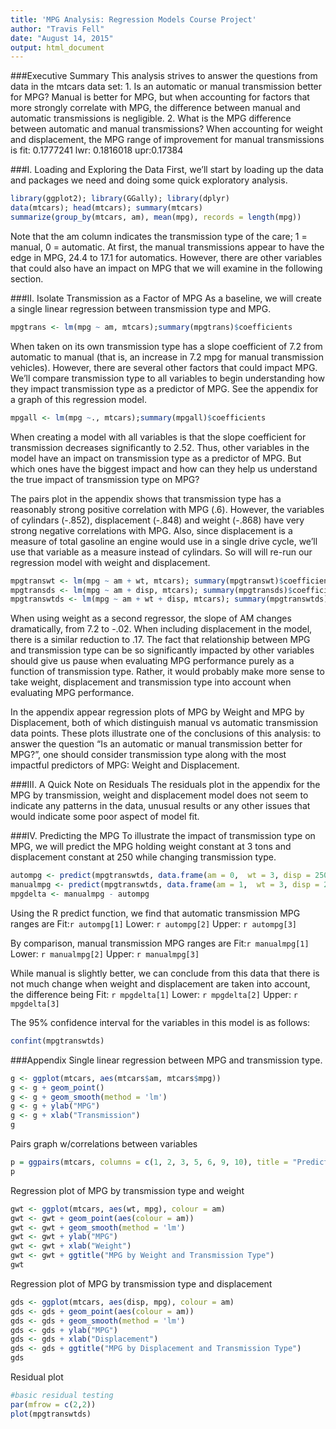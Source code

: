 ```yaml
---
title: 'MPG Analysis: Regression Models Course Project'
author: "Travis Fell"
date: "August 14, 2015"
output: html_document
---
```

###Executive Summary
This analysis strives to answer the questions from data in the mtcars data set: 
1. Is an automatic or manual transmission better for MPG? Manual is better for MPG, but when accounting for factors that more strongly correlate with MPG, the difference between manual and automatic transmissions is negligible. 
2. What is the MPG difference between automatic and manual transmissions? When accounting for weight and displacement, the MPG range of improvement for manual transmissions is 
fit: 0.1777241 
lwr: 0.1816018
upr:0.17384

###I. Loading and Exploring the Data
First, we'll start by loading up the data and packages we need and doing some quick exploratory analysis. 

```r
library(ggplot2); library(GGally); library(dplyr)
data(mtcars); head(mtcars); summary(mtcars)
summarize(group_by(mtcars, am), mean(mpg), records = length(mpg))
```
Note that the am column indicates the transmission type of the care; 1 = manual, 0 = automatic. At first, the manual transmissions appear to have the edge in MPG, 24.4 to 17.1 for automatics. However, there are other variables that could also have an impact on MPG that we will examine in the following section. 

###II. Isolate Transmission as a Factor of MPG
As a baseline, we will create a single linear regression between transmission type and MPG. 
```r
mpgtrans <- lm(mpg ~ am, mtcars);summary(mpgtrans)$coefficients
```
When taken on its own transmission type has a slope coefficient of 7.2 from automatic to manual (that is, an increase in 7.2 mpg for manual transmission vehicles). However, there are several other factors that could impact MPG. We'll compare transmission type to all variables to begin understanding how they impact transmission type as a predictor of MPG. See the appendix for a graph of this regression model. 

```r
mpgall <- lm(mpg ~., mtcars);summary(mpgall)$coefficients
```
When creating a model with all variables is that the slope coefficient for transmission decreases significantly to 2.52. Thus, other variables in the model have an impact on transmission type as a predictor of MPG. But which ones have the biggest impact and how can they help us understand the true impact of transmission type on MPG?

The pairs plot in the appendix shows that transmission type has a reasonably strong positive correlation with MPG (.6). However, the variables of cylindars (-.852), displacement (-.848) and weight (-.868) have very strong negative correlations with MPG. Also, since displacement is a measure of total gasoline an engine would use in a single drive cycle, we'll use that variable as a measure instead of cylindars. So will will re-run our regression model with weight and displacement. 

```r
mpgtranswt <- lm(mpg ~ am + wt, mtcars); summary(mpgtranswt)$coefficients
mpgtransds <- lm(mpg ~ am + disp, mtcars); summary(mpgtransds)$coefficients
mpgtranswtds <- lm(mpg ~ am + wt + disp, mtcars); summary(mpgtranswtds)$coefficients
```
When using weight as a second regressor, the slope of AM changes dramatically, from 7.2 to -.02. When including displacement in the model, there is a similar reduction to .17. The fact that relationship between MPG and transmission type can be so significantly impacted by other variables should give us pause when evaluating MPG performance purely as a function of transmission type. Rather, it would probably make more sense to take weight, displacement and transmission type into account when evaluating MPG performance. 

In the appendix appear regression plots of MPG by Weight and MPG by Displacement, both of which distinguish manual vs automatic transmission data points. These plots illustrate one of the conclusions of this analysis: to answer the question "Is an automatic or manual transmission better for MPG?", one should consider transmission type along with the most impactful predictors of MPG: Weight and Displacement. 

###III. A Quick Note on Residuals
The residuals plot in the appendix for the MPG by transmission, weight and displacement model does not seem to indicate any patterns in the data, unusual results or any other issues that would indicate some poor aspect of model fit.  

###IV. Predicting the MPG
To illustrate the impact of transmission type on MPG, we will predict the MPG holding weight constant at 3 tons and displacement constant at 250 while changing transmission type. 
```r
autompg <- predict(mpgtranswtds, data.frame(am = 0,  wt = 3, disp = 250), interval = "prediction")
manualmpg <- predict(mpgtranswtds, data.frame(am = 1,  wt = 3, disp = 250), interval = "prediction")
mpgdelta <- manualmpg - autompg
```
Using the R predict function, we find that automatic transmission MPG ranges are 
Fit:`r autompg[1]`
Lower: `r autompg[2]`
Upper: `r autompg[3]`

By comparison, manual transmission MPG ranges are 
Fit:`r manualmpg[1]`
Lower: `r manualmpg[2]`
Upper: `r manualmpg[3]`

While manual is slightly better, we can conclude from this data that there is not much change when weight and displacement are taken into account, the difference being 
Fit: `r mpgdelta[1]`
Lower: `r mpgdelta[2]`
Upper: `r mpgdelta[3]`

The 95% confidence interval for the variables in this model is as follows: 
```r
confint(mpgtranswtds)
```

###Appendix
Single linear regression between MPG and transmission type.

```r

g <- ggplot(mtcars, aes(mtcars$am, mtcars$mpg))
g <- g + geom_point()
g <- g + geom_smooth(method = 'lm')
g <- g + ylab("MPG")
g <- g + xlab("Transmission")
g
```

Pairs graph w/correlations between variables
```r
p = ggpairs(mtcars, columns = c(1, 2, 3, 5, 6, 9, 10), title = "Predictors of MPG")
p
```

Regression plot of MPG by transmission type and weight
```r
gwt <- ggplot(mtcars, aes(wt, mpg), colour = am)
gwt <- gwt + geom_point(aes(colour = am))
gwt <- gwt + geom_smooth(method = 'lm')
gwt <- gwt + ylab("MPG")
gwt <- gwt + xlab("Weight")
gwt <- gwt + ggtitle("MPG by Weight and Transmission Type")
gwt
```

Regression plot of MPG by transmission type and displacement
```r
gds <- ggplot(mtcars, aes(disp, mpg), colour = am)
gds <- gds + geom_point(aes(colour = am))
gds <- gds + geom_smooth(method = 'lm')
gds <- gds + ylab("MPG")
gds <- gds + xlab("Displacement")
gds <- gds + ggtitle("MPG by Displacement and Transmission Type")
gds
```
Residual plot
```r
#basic residual testing
par(mfrow = c(2,2))
plot(mpgtranswtds)
```

